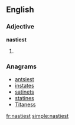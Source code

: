 ==English==

===Adjective===
'''nastiest'''

# {{superlative of|nasty}}

===Anagrams===
* [[antsiest#English|antsiest]]
* [[instates#English|instates]]
* [[satinets#English|satinets]]
* [[statines#English|statines]]
* [[Titaness#English|Titaness]]

[[fr:nastiest]]
[[simple:nastiest]]